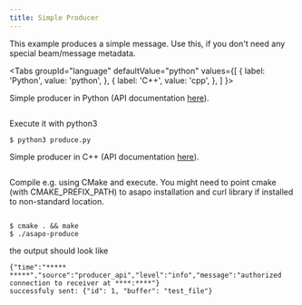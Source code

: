```yaml
---
title: Simple Producer
---
```




This example produces a simple message. Use this, if you don't need any special beam/message metadata.

<Tabs
  groupId="language"
  defaultValue="python"
  values={[
    { label: 'Python', value: 'python', },
    { label: 'C++', value: 'cpp', },
  ]
}>
<TabItem value="python">

Simple producer in Python (API documentation [here](http://asapo.desy.de/python/producer.html)).

```python content="./examples/python/produce.py"
```

Execute it with python3

```shell
$ python3 produce.py
```

</TabItem>

<TabItem value="cpp">

Simple producer in C++ (API documentation [here](http://asapo.desy.de/cpp/producer)).

```cpp content="./examples/cpp/produce.cpp"
```

Compile e.g. using CMake and execute. You might need to point cmake (with CMAKE_PREFIX_PATH) to asapo installation and curl library if installed to non-standard location.

```shell content="./examples/cpp/CMakeLists.txt" snippetTag="#producer"
```

```shell
$ cmake . && make
$ ./asapo-produce
```


</TabItem>
</Tabs>

the output should look like

```
{"time":"***** *****","source":"producer_api","level":"info","message":"authorized connection to receiver at ****:****"}
successfuly sent: {"id": 1, "buffer": "test_file"}
```

